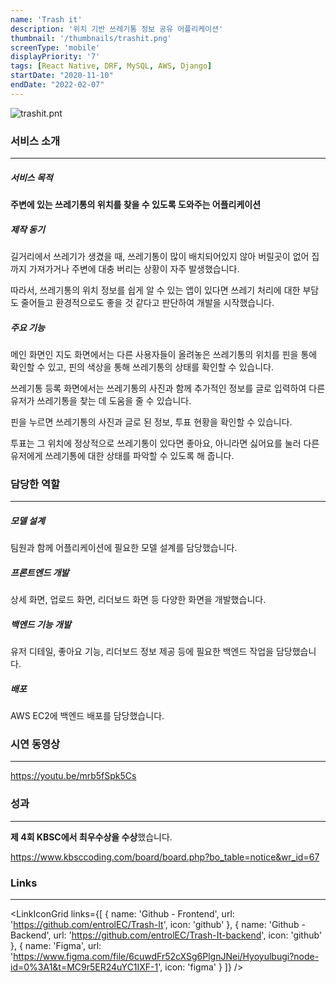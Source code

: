 ```yaml
---
name: 'Trash it'
description: '위치 기반 쓰레기통 정보 공유 어플리케이션'
thumbnail: '/thumbnails/trashit.png'
screenType: 'mobile'
displayPriority: '7'
tags: [React Native, DRF, MySQL, AWS, Django]
startDate: "2020-11-10"
endDate: "2022-02-07"
---
```


![trashit.pnt](/thumbnails/trashit.png)

### 서비스 소개

---

##### 서비스 목적

**주변에 있는 쓰레기통의 위치를 찾을 수 있도록 도와주는 어플리케이션**

##### 제작 동기

길거리에서 쓰레기가 생겼을 때, 쓰레기통이 많이 배치되어있지 않아 버릴곳이 없어 집까지 가져가거나 주변에 대충 버리는 상황이 자주 발생했습니다.

따라서, 쓰레기통의 위치 정보를 쉽게 알 수 있는 앱이 있다면 쓰레기 처리에 대한 부담도 줄어들고 환경적으로도 좋을 것 같다고 판단하여 개발을 시작했습니다.

##### 주요 기능

메인 화면인 지도 화면에서는 다른 사용자들이 올려놓은 쓰레기통의 위치를 핀을 통에 확인할 수 있고, 핀의 색상을 통해 쓰레기통의 상태를 확인할 수 있습니다.

쓰레기통 등록 화면에서는 쓰레기통의 사진과 함께 추가적인 정보를 글로 입력하여 다른 유저가 쓰레기통을 찾는 데 도움을 줄 수 있습니다.

핀을 누르면 쓰레기통의 사진과 글로 된 정보, 투표 현황을 확인할 수 있습니다.

투표는 그 위치에 정상적으로 쓰레기통이 있다면 좋아요, 아니라면 싫어요를 눌러 다른 유저에게 쓰레기통에 대한 상태를 파악할 수 있도록 해 줍니다.

### 담당한 역할

---

##### 모델 설계

팀원과 함께 어플리케이션에 필요한 모델 설계를 담당했습니다.

##### 프론트엔드 개발

상세 화면, 업로드 화면, 리더보드 화면 등 다양한 화면을 개발했습니다.

##### 백엔드 기능 개발

유저 디테일, 좋아요 기능, 리더보드 정보 제공 등에 필요한 백엔드 작업을 담당했습니다.

##### 배포

AWS EC2에 백엔드 배포를 담당했습니다.


### 시연 동영상

---

https://youtu.be/mrb5fSpk5Cs

### 성과

---

**제 4회 KBSC에서 최우수상을 수상**했습니다.

https://www.kbsccoding.com/board/board.php?bo_table=notice&wr_id=67

### Links

---

<LinkIconGrid
	links={[
		{
			name: 'Github - Frontend',
			url: 'https://github.com/entrolEC/Trash-It',
			icon: 'github'
		},
		{
			name: 'Github - Backend',
			url: 'https://github.com/entrolEC/Trash-It-backend',
			icon: 'github'
		},
		{
			name: 'Figma',
			url: 'https://www.figma.com/file/6cuwdFr52cXSg6PlgnJNei/Hyoyulbugi?node-id=0%3A1&t=MC9r5ER24uYC1IXF-1',
			icon: 'figma'
		}
	]}
/>
